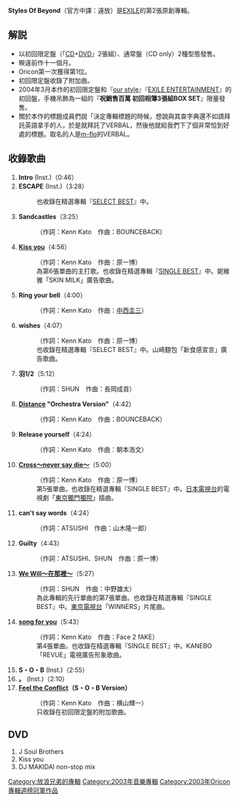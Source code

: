 '''Styles Of Beyond'''（官方中譯：遠放）是[[EXILE|EXILE]]的第2張原創專輯。

== 解説 ==
*以初回限定盤（「[[CD|CD]]+[[DVD|DVD]]」2張組）、通常盤（CD only）2種型態發售。
*睽違前作十一個月。
*Oricon第一次獲得第1位。
*初回限定盤收錄了附加曲。
*2004年3月本作的初回限定盤和『[[our_style|our style]]』『[[EXILE_ENTERTAINMENT|EXILE ENTERTAINMENT]]』的初回盤，手機吊飾為一組的『'''祝銷售百萬 初回相簿3張組BOX SET'''』限量發售。
*關於本作的標題成員們說「決定專輯標題的時候，想說與其查字典還不如請拜託英語拿手的人，於是就拜託了VERBAL，然後他就給我們下了個非常恰到好處的標題。取名的人是[[m-flo|m-flo]]的VERBAL。

== 收錄歌曲 ==
#'''Intro''' (Inst.)（0:46）
#'''ESCAPE''' (Inst.)（3:28）
#:也收錄在精選專輯『[[SELECT_BEST_(EXILE)|SELECT BEST]]』中。
#'''Sandcastles'''（3:25）
#:（作詞：Kenn Kato　作曲：BOUNCEBACK）
#'''[[EX-STYLE〜Kiss_You〜|Kiss you]]'''（4:56）
#:（作詞：Kenn Kato　作曲：原一博）
#:為第6張單曲的主打歌。也收錄在精選專輯『[[SINGLE_BEST_(EXILE)|SINGLE BEST]]』中。妮維雅「SKIN MILK」廣告歌曲。
#'''Ring your bell'''（4:00）
#:（作詞：Kenn Kato　作曲：[[中西圭三|中西圭三]]）
#'''wishes'''（4:07）
#:（作詞：Kenn Kato　作曲：原一博）
#:也收錄在精選專輯『SELECT BEST』中。山崎麵包「新食感宣言」廣告歌曲。
#'''羽1/2'''（5:12）
#:（作詞：SHUN　作曲：長岡成貢）
#'''[[EX-STYLE〜Kiss_You〜|Distance]] "Orchestra Version"'''（4:42）
#:（作詞：Kenn Kato　作曲：BOUNCEBACK）
#'''Release yourself'''（4:24）
#:（作詞：Kenn Kato　作曲：朝本浩文）
#'''[[Cross〜never_say_die〜|Cross〜never say die〜]]'''（5:00）
#:（作詞：Kenn Kato　作曲：原一博）
#:第5張單曲。也收錄在精選專輯『SINGLE BEST』中。[[日本電視台|日本電視台]]的電視劇「[[東京獨門獨院|東京獨門獨院]]」插曲。
#'''can't say words'''（4:24）
#:（作詞：ATSUSHI　作曲：山木隆一郎）
#'''Guilty'''（4:43）
#:（作詞：ATSUSHI、SHUN　作曲：原一博）
#'''[[We_Will〜在那裡〜|We Will〜在那裡〜]]'''（5:27）
#:（作詞：SHUN　作曲：中野雄太）
#:為此專輯的先行單曲的第7張單曲。也收錄在精選專輯『SINGLE BEST』中。[[東京電視台|東京電視台]]「WINNERS」片尾曲。
#'''[[Song_for_you_(EXILE)|song for you]]'''（5:43）
#:（作詞：Kenn Kato　作曲：Face 2 fAKE）
#:第4張單曲。也收錄在精選專輯『SINGLE BEST』中。KANEBO「REVUE」電視廣告形象歌曲。
#'''S・O・B''' (Inst.)（2:55）
#'''。''' (Inst.)（2:10）
#'''[[our_style|Feel the Conflict]]（S・O・B Version）'''
#:（作詞：Kenn Kato　作曲：横山輝一）
#:只收錄在初回限定盤的附加歌曲。

== DVD ==
#J Soul Brothers
#Kiss you
#DJ MAKIDAI non-stop mix

[[Category:放浪兄弟的專輯|Category:放浪兄弟的專輯]]
[[Category:2003年音樂專輯|Category:2003年音樂專輯]]
[[Category:2003年Oricon專輯週榜冠軍作品|Category:2003年Oricon專輯週榜冠軍作品]]